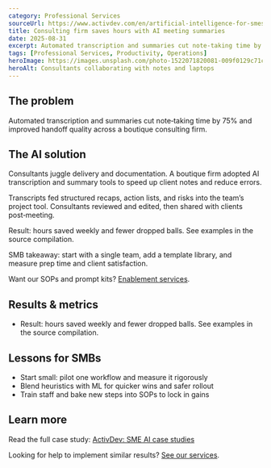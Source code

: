 ```yaml
---
category: Professional Services
sourceUrl: https://www.activdev.com/en/artificial-intelligence-for-smes-case-studies-examples/
title: Consulting firm saves hours with AI meeting summaries
date: 2025-08-31
excerpt: Automated transcription and summaries cut note‑taking time by 75% and improved handoff quality across a boutique consulting firm.
tags: [Professional Services, Productivity, Operations]
heroImage: https://images.unsplash.com/photo-1522071820081-009f0129c71c?q=80&w=1600&auto=format&fit=crop
heroAlt: Consultants collaborating with notes and laptops
---
```


## The problem

Automated transcription and summaries cut note‑taking time by 75% and improved handoff quality across a boutique consulting firm.

## The AI solution

Consultants juggle delivery and documentation. A boutique firm adopted AI transcription and summary tools to speed up client notes and reduce errors.

Transcripts fed structured recaps, action lists, and risks into the team’s project tool. Consultants reviewed and edited, then shared with clients post‑meeting.

Result: hours saved weekly and fewer dropped balls. See examples in the source compilation.

SMB takeaway: start with a single team, add a template library, and measure prep time and client satisfaction.

Want our SOPs and prompt kits? [Enablement services](/services).

## Results & metrics

- Result: hours saved weekly and fewer dropped balls. See examples in the source compilation.

## Lessons for SMBs

- Start small: pilot one workflow and measure it rigorously
- Blend heuristics with ML for quicker wins and safer rollout
- Train staff and bake new steps into SOPs to lock in gains

## Learn more

Read the full case study: <a href="https://www.activdev.com/en/artificial-intelligence-for-smes-case-studies-examples/" target="_blank" rel="noopener noreferrer">ActivDev: SME AI case studies</a>

Looking for help to implement similar results? [See our services](/services).
